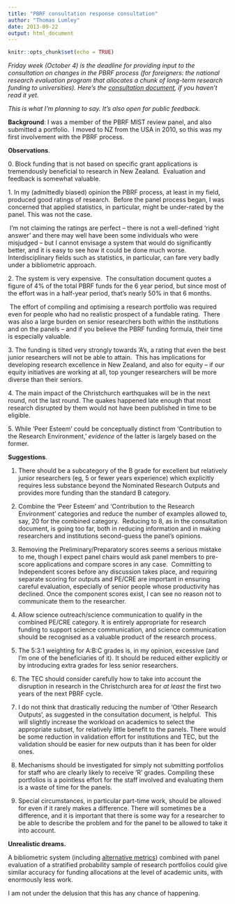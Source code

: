 ```yaml
---
title: "PBRF consultation response consultation"
author: "Thomas Lumley"
date: 2013-09-22
output: html_document
---
```


```r
knitr::opts_chunk$set(echo = TRUE)
```
_Friday week (October 4) is the deadline for providing input to the consultation on changes in the PBRF process (for foreigners: the national research evaluation program that allocates a chunk of long-term research funding to universities). Here's the [consultation document](http://www.minedu.govt.nz/NZEducation/EducationPolicies/TertiaryEducation/PolicyAndStrategy/~/media/MinEdu/Files/EducationSectors/TertiaryEducation/PBRF/PBRFConsultationDocument.pdf), if you haven't read it yet._

_This is what I'm planning to say. It's also open for public feedback._

**Background**: I was a member of the PBRF MIST review panel, and also submitted a portfolio.  I moved to NZ from the USA in 2010, so this was my first involvement with the PBRF process. 

**Observations**.

0\. Block funding that is not based on specific grant applications is tremendously beneficial to research in New Zealand.  Evaluation and feedback is somewhat valuable. 

1\. In my (admittedly biased) opinion the PBRF process, at least in my field, produced good ratings of research.  Before the panel process began, I was concerned that applied statistics, in particular, might be under-rated by the panel. This was not the case.

 I'm not claiming the ratings are perfect -- there is not a well-defined 'right answer' and there may well have been some individuals who were misjudged -- but I cannot envisage a system that would do significantly better, and it is easy to see how it could be done much worse. Interdisciplinary fields such as statistics, in particular, can fare very badly under a bibliometric approach. 

2\. The system is very expensive.  The consultation document quotes a figure of 4% of the total PBRF funds for the 6 year period, but since most of the effort was in a half-year period, that's nearly 50% in that 6 months.

 The effort of compiling and optimising a research portfolio was required even for people who had no realistic prospect of a fundable rating.  There was also a large burden on senior researchers both within the institutions and on the panels -- and if you believe the PBRF funding formula, their time is especially valuable. 

3\. The funding is tilted very strongly towards 'A's, a rating that even the best junior researchers will not be able to attain.  This has implications for developing research excellence in New Zealand, and also for equity -- if our equity initiatives are working at all, top younger researchers will be more diverse than their seniors. 

4\. The main impact of the Christchurch earthquakes will be in the next round, not the last round. The quakes happened late enough that most research disrupted by them would not have been published in time to be eligible.  

5\. While 'Peer Esteem' could be conceptually distinct from 'Contribution to the Research Environment,' _evidence_ of the latter is largely based on the former. 

**Suggestions**.

1. There should be a subcategory of the B grade for excellent but relatively junior researchers (eg, 5 or fewer years experience) which explicitly requires less substance beyond the Nominated Research Outputs and provides more funding than the standard B category.  

2. Combine the 'Peer Esteem' and 'Contribution to the Research Environment' categories and reduce the number of examples allowed to, say, 20 for the combined category.  Reducing to 8, as in the consultation document, is going too far, both in reducing information and in making researchers and institutions second-guess the panel's opinions.

3. Removing the Preliminary/Preparatory scores seems a serious mistake to me, though I expect panel chairs would ask panel members to pre-score applications and compare scores in any case.  Committing to Independent scores before any discussion takes place, and requiring separate scoring for outputs and PE/CRE are important in ensuring careful evaluation, especially of senior people whose productivity has declined. Once the component scores exist, I can see no reason not to communicate them to the researcher.

4. Allow science outreach/science communication to qualify in the combined PE/CRE category. It is entirely appropriate for research funding to support science communication, and science communication should be recognised as a valuable product of the research process.

5. The 5:3:1 weighting for A:B:C grades is, in my opinion, excessive (and I'm one of the beneficiaries of it). It should be reduced either explicitly or by introducing extra grades for less senior researchers. 

5. The TEC should consider carefully how to take into account the disruption in research in the Christchurch area for _at least_ the first two years of the next PBRF cycle. 

6. I do not think that drastically reducing the number of 'Other Research Outputs', as suggested in the consultation document, is helpful.  This will slightly increase the workload on academics to select the appropriate subset, for relatively little benefit to the panels. There would be some reduction in validation effort for institutions and TEC, but the validation should be easier for new outputs than it has been for older ones.  

7. Mechanisms should be investigated for simply not submitting portfolios for staff who are clearly likely to receive 'R' grades. Compiling these portfolios is a pointless effort for the staff involved and evaluating them is a waste of time for the panels. 

8. Special circumstances, in particular part-time work, should be allowed for even if it rarely makes a difference. There will sometimes be a difference, and it is important that there is some way for a researcher to be able to describe the problem and for the panel to be allowed to take it into account.

**Unrealistic dreams.**

A bibliometric system (including [alternative metrics](http://altmetrics.org/manifesto/)) combined with panel evaluation of a stratified probability sample of research portfolios could give similar accuracy for funding allocations at the level of academic units, with enormously less work.   

I am not under the delusion that this has any chance of happening. 
